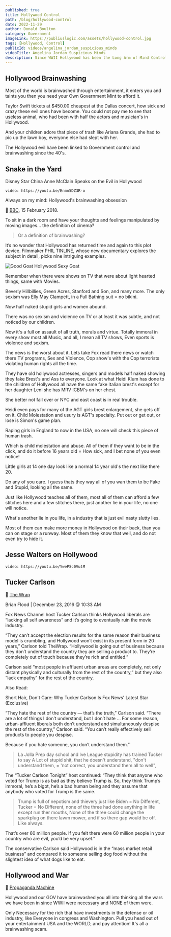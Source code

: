 ```yaml
---
published: true
title: Hollywood Control
path: /blog/hollywood-control
date: 2022-11-29
author: Donald Boulton
category: Government
imageLink: https://publiuslogic.com/assets/hollywood-control.jpg
tags: [Hollywood, Control]
publicId: videos/angelina_jordan_suspicious_minds
videoTitle: Angelina Jordan Suspicious Minds
description: Since WWII Hollywood has been the Long Arm of Mind Control over the people of the USA and the World.
---
```


## Hollywood Brainwashing

Most of the world is brainwashed through entertainment, it enters you and taints you then you need your Own Government Mint to afford it.

Taylor Swift tickets at $450.00 cheapest at the Dallas concert, how sick and crazy these evil ones have become. You could not pay me to see that useless animal, who had been with half the actors and musician's in Hollywood.

And your children adore that piece of trash like Ariana Grande, she had to pic up the lawn boy, everyone else had slept with her.

The Hollywood evil have been linked to Government control and brainwashing since the 40's.

## Snake in the Yard

Disney Star China Anne McClain Speaks on the Evil in Hollywood

`video: https://youtu.be/Enmn5DZ3R-o`

<Section>

Always on my mind: Hollywood's brainwashing obsession

🔗 [BBC](https://www.bbc.co.uk/programmes/articles/25yS5Yr8YJjPRy17pHPYn1D/always-on-my-mind-hollywoods-brainwashing-obsession), 15 February 2018.

To sit in a dark room and have your thoughts and feelings manipulated by moving images... the definition of cinema? 

> Or a definition of brainwashing? 

It’s no wonder that Hollywood has returned time and again to this plot device. Filmmaker PHIL TINLINE, whose new documentary explores the subject in detail, picks nine intriguing examples.

</Section>

<Section>

![Good Goat Hollywood Sexy Goat](../../../static/assets/hollywood-control.jpg)

</Section>

<Section>

Remember when there were shows on TV that were about light hearted things, same with Movies. 
 
Beverly Hillbillies, Green Acres, Stanford and Son, and many more. The only sexism was Elly May Clampett, in a Full Bathing suit = no bikini. 
 
Now half naked stupid girls and women abound.

There was no sexism and violence on TV or at least it was subtle, and not noticed by our children. 
 
</Section>

<Section>

Now it's a full on assault of all truth, morals and virtue. Totally immoral in every show most all Music, and all, I mean all TV shows, Even sports is violence and sexism.

The news is the worst about it. Lets take Fox read there news or watch there TV programs, Sex and Violence, Cop show's with the Cop terrorists violating human rights all the time. 
 
They have old hollywood actresses, singers and models half naked showing they fake Brest's and Ass to everyone. Look at what Heidi Klum has done to the children of Hollywood all have the same fake Italian brest's except for her daughter Leni she has MRV ICBM's on her chest. 
 
She better not fall over or NYC and east coast is in real trouble. 
 
Heidi even pays for many of the AGT girls brest enlargement, she gets off on it. Child Molestation and usury is AGT's specialty. Put out or get out, or lose is Simon's game plan.

Raping girls in England to now in the USA, no one will check this piece of human trash.
 
</Section>

<Section>

Which is child molestation and abuse. All of them if they want to be in the click, and do it before 16 years old = How sick, and I bet none of you even notice!

Little girls at 14 one day look like a normal 14 year old's the next like there 20.
 
Do any of you care. I guess thats they way all of you wan them to be Fake and Stupid, looking all the same. 

</Section>

<CalloutDanger>

Just like Hollywood teaches all of them, most all of them can afford a few stitches here and a few stitches there, just another lie in your life, no one will notice. 
 
What's another lie in you life, in a industry that is just evil nasty slutty lies. 

Most of them can make more money in Hollywood on their back, than you can on stage or a runway. Most of them they know that well, and do not even try to hide it.

</CalloutDanger>

## Jesse Walters on Hollywood

`video: https://youtu.be/YwePSc0VutM`

## Tucker Carlson

<Section>

🔗 [The Wrap](https://www.thewrap.com/tucker-carlson-fox-news-hollywood-going-out-of-business/)
 
Brian Flood | December 23, 2016 @ 10:33 AM

Fox News Channel host Tucker Carlson thinks Hollywood liberals are “lacking all self awareness” and it’s going to eventually ruin the movie industry.

“They can’t accept the election results for the same reason their business model is crumbling, and Hollywood won’t exist in its present form in 20 years,” Carlson told TheWrap. “Hollywood is going out of business because they don’t understand the country they are selling a product to. They’re completely out of touch because they’re rich and entitled.”

Carlson said “most people in affluent urban areas are completely, not only distant physically and culturally from the rest of the country,” but they also “lack empathy” for the rest of the country.

</Section>

<Section>

Also Read:

Short Hair, Don't Care: Why Tucker Carlson Is Fox News' Latest Star (Exclusive)

“They hate the rest of the country — that’s the truth,” Carlson said. “There are a lot of things I don’t understand, but I don’t hate … For some reason, urban-affluent liberals both don’t understand and simultaneously despise the rest of the country,” Carlson said. “You can’t really effectively sell products to people you despise. 

Because if you hate someone, you don’t understand them.”

> La Jolla Prep day school and Ive League stupidity has trained Tucker to say A Lot of stupid shit, that he doesn't understand, "don't understand them, = 'not correct, you understand them all to well",

The “Tucker Carlson Tonight” host continued: “They think that anyone who voted for Trump is as bad as they believe Trump is. So, they think Trump’s immoral, he’s a bigot, he’s a bad human being and they assume that anybody who voted for Trump is the same. 

> Trump is full of nepotism and thievery just like Biden = No Different, Tucker = No Different, none of the three had done anything in life except run ther mouths, None of the three could change the sparkplug on there lawm mower, and if so there gap would be off. Like always.

That’s over 60 million people. If you felt there were 60 million people in your country who are evil, you’d be very upset.”

The conservative Carlson said Hollywood is in the “mass market retail business” and compared it to someone selling dog food without the slightest idea of what dogs like to eat.

</Section>

## Hollywood and War

<Section>

🔗 [Propaganda Machine](https://www.cbc.ca/radio/ideas/how-hollywood-became-the-unofficial-propaganda-arm-of-the-u-s-military-1.5560575)

Hollywood and our GOV have brainwashed you all into thinking all the wars we have been in since WWII were necessary and NONE of them were. 

Only Necessary for the rich that have investments in the defense or oil industry, like Everyone in congress and Washington. Pull you head out of your entertainment USA and the WORLD, and pay attention! It's all a brainwashing scam.

</Section>

<WavyHr className="mt-1 mb-1 text-fuchsia-600" />
